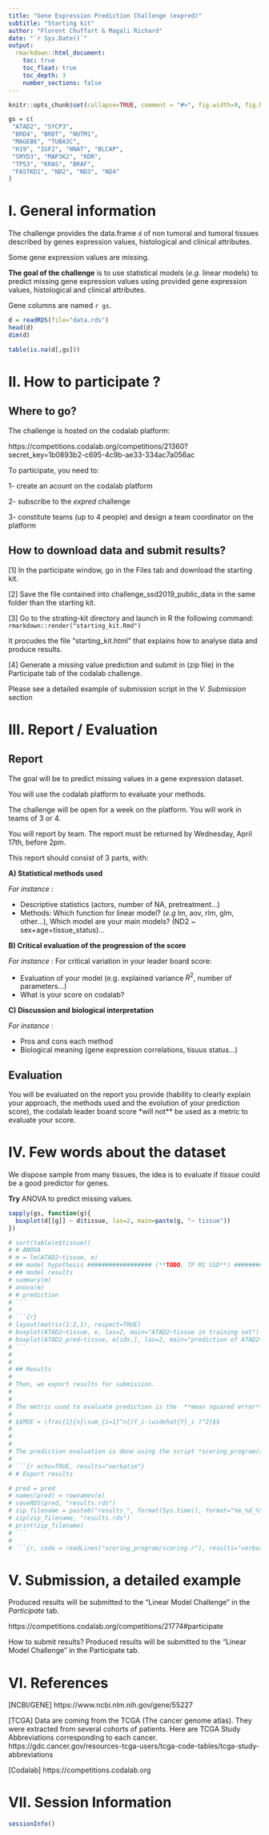 ```yaml
---
title: "Gene Expression Prediction Challenge (expred)"
subtitle: "Starting kit"
author: "Florent Chuffart & Magali Richard"
date: "`r Sys.Date()`"
output: 
  rmarkdown::html_document:
    toc: true
    toc_float: true
    toc_depth: 3
    number_sections: false
---
```


```r
knitr::opts_chunk$set(collapse=TRUE, comment = "#>", fig.width=9, fig.height=6, eval=TRUE, echo=FALSE, results="hide")

gs = c(
 "ATAD2", "SYCP3",
 "BRD4", "BRDT", "NUTM1",
 "MAGEB6", "TUBA3C",
 "H19", "IGF2", "NNAT", "BLCAP",
 "SMYD3", "MAP3K2", "KDR",
 "TP53", "KRAS", "BRAF",
 "FASTKD1", "ND2", "ND3", "ND4" 
)

```


# I. General information


The challenge provides the data.frame `d` of non tumoral and tumoral tissues described by genes expression values, histological and clinical attributes.

Some gene expression values are missing.

**The goal of the challenge** is to use statistical models (*e.g.* linear models) to predict missing gene expression values using provided gene expression values, histological and clinical attributes.

Gene columns are named `r gs`.


```r
d = readRDS(file="data.rds")
head(d)
dim(d)
```



```r
table(is.na(d[,gs]))
```

# II. How to participate ?

## Where to go? 

The challenge is hosted on the codalab platform:

https://competitions.codalab.org/competitions/21360?secret_key=1b0893b2-c695-4c9b-ae33-334ac7a056ac

To participate, you need to:

1- create an acount on the codalab platform

2- subscribe to the *expred* challenge

3- constitute teams (up to 4 people) and design a team coordinator on the platform

## How to download data and submit results?

[1] In the participate window, go in the Files tab and download the starting kit.

[2] Save the file contained into challenge_ssd2019_public_data in the same folder than the starting kit.

[3] Go to the strating-kit directory and launch in R the following command: `rmarkdown::render("starting_kit.Rmd")`

It procudes the file "starting_kit.html" that explains how to analyse data and produce results.

[4] Generate a missing value prediction and submit in (zip file) in the Participate tab of the codalab challenge.

Please see a detailed example of submission script in the *V. Submission* section



# III. Report / Evaluation

## Report

The goal will be to predict missing values in a gene expression dataset. 

You will use the codalab platform to evaluate your methods. 

The challenge will be open for a week on the platform.
You will work in teams of 3 or 4.

You will report by team. 
The report must be returned by Wednesday, April 17th, before 2pm.

This report should consist of 3 parts, with:

**A) Statistical methods used**

*For instance* :

- Descriptive statistics (actors, number of NA, pretreatment...)
- Methods: Which function for linear model? (*e.g* lm, aov, rlm, glm, other...), Which model are your main models? (ND2 ~ sex+age+tissue_status)...

**B) Critical evaluation of the progression of the score**

*For instance* :
For critical variation in your leader board score:

- Evaluation of your model (e.g. explained variance $R^2$, number of parameters...)
- What is your score on codalab?
    
**C) Discussion and biological interpretation**

*For instance* :

- Pros and cons each method  
- Biological meaning (gene expression correlations, tisuus status...)

## Evaluation

You will be evaluated on the report you provide (hability to clearly explain your approach, the methods used and the evolution of your prediction score), the codalab leader board score *will not** be used as a metric to evaluate your score. 








# IV. Few words about the dataset 

We dispose sample from many tissues, the idea is to evaluate if *tissue* could be a good predictor for genes.


**Try** ANOVA to predict missing values.


```r
sapply(gs, function(g){
  boxplot(d[[g]] ~ d$tissue, las=2, main=paste(g, "~ tissue"))  
})
```



```r
# sort(table(e$tissue))
# # ANOVA
# m = lm(ATAD2~tissue, e)
# ## model hypothesis ################## (**TODO, TP M1 SSD**) ##################
# ## model results
# summary(m)
# anova(m)
# # prediction
# ```
#
# ```{r}
# layout(matrix(1:2,1), respect=TRUE)
# boxplot(ATAD2~tissue, e, las=2, main="ATAD2~tissue in training set")
# boxplot(ATAD2_pred~tissue, e[idx,], las=2, main="prediction of ATAD2~tissue")
# ```
#
#
# ## Results
#
# Then, we export results for submission.
#
#
# The metric used to evaluate prediction is the  **mean squared error** (MSE)
#
# $$MSE = \frac{1}{n}\sum_{i=1}^n{(Y_i-\widehat{Y}_i )^2}$$
#
#
#
# The prediction evaluation is done using the script *scoring_program/scoring.r* (provided).
#
# ```{r echo=TRUE, results="verbatim"}
# # Export results

# pred = pred
# names(pred) = rownames(e)
# saveRDS(pred, "results.rds")
# zip_filename = paste0("results_", format(Sys.time(), format="%m_%d_%Y_%s"), ".zip")
# zip(zip_filename, "results.rds")
# print(zip_filename)
# ```
#
# ```{r, code = readLines("scoring_program/scoring.r"), results="verbatim"}
```



# V. Submission, a detailed example

Produced results will be submitted to the "Linear Model Challenge" in the *Participate* tab.

https://competitions.codalab.org/competitions/21774#participate

How to submit results?
Produced results will be submitted to the “Linear Model Challenge” in the Participate tab.








# VI. References 


[NCBI/GENE] https://www.ncbi.nlm.nih.gov/gene/55227

[TCGA] Data are coming from the TCGA (The cancer genome atlas). 
They were extracted from several cohorts of patients. 
Here are TCGA Study Abbreviations corresponding to each cancer. 
https://gdc.cancer.gov/resources-tcga-users/tcga-code-tables/tcga-study-abbreviations

[Codalab] https://competitions.codalab.org







# VII. Session Information

```r
sessionInfo()
```


